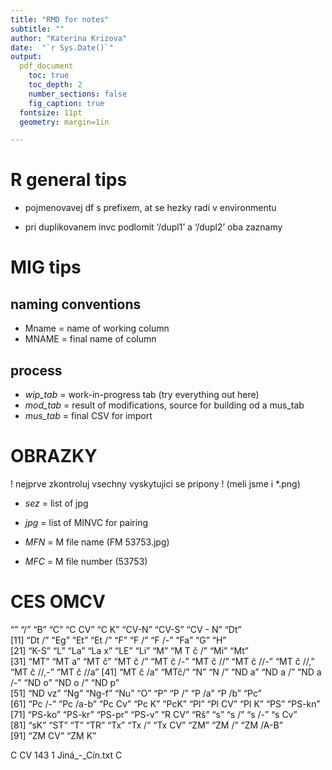 ```yaml
---
title: "RMD for notes"
subtitle: ""
author: "Katerina Krizova"
date:  "`r Sys.Date()`"
output:
  pdf_document
    toc: true
    toc_depth: 2
    number_sections: false
    fig_caption: true
  fontsize: 11pt
  geometry: margin=1in

---
```


\newpage 

# R general tips

- pojmenovavej df s prefixem, at se hezky radi v environmentu

- pri duplikovanem invc podlomit '/dupl1' a '/dupl2' oba zaznamy

# MIG tips

## naming conventions

- Mname = name of working column 
- MNAME = final name of column

## process

- *wip_tab* = work-in-progress tab (try everything out here)
- *mod_tab* = result of modifications, source for building od a mus_tab
- *mus_tab* = final CSV for import

# OBRAZKY

! nejprve zkontroluj vsechny vyskytujici se pripony ! (meli jsme i *.png)

- *sez* = list of jpg
- *jpg* = list of MINVC for pairing

- *MFN* = M file name (FM 53753.jpg)
- *MFC* = M file number (53753)

\newpage
 
# CES OMCV

""          "/"         "B"         "C"         "C CV"      "C K"       "CV-N"      "CV-S"      "CV - N"    "Dt"       
[11] "Dt /"      "Eg"        "Et"        "Et /"      "F"         "F /"       "F /-"      "Fa"        "G"         "H"        
[21] "K-S"       "L"         "La"        "La x"      "LE"        "Li"        "M"         "M T č /"   "Mi"        "Mt"       
[31] "MT"        "MT a"      "MT č"      "MT č /"    "MT č /-"   "MT č //"   "MT č //-"  "MT č //,"  "MT č //,-" "MT č //a" 
[41] "MT č /a"   "MTč/"      "N"         "N /"       "ND a"      "ND a /"    "ND a /-"   "ND o"      "ND o /"    "ND p"     
[51] "ND vz"     "Ng"        "Ng-f"      "Nu"        "O"         "P"         "P /"       "P /a"      "P /b"      "Pc"       
[61] "Pc /-"     "Pc /a-b"   "Pc Cv"     "Pc K"      "PcK"       "Pl"        "Pl CV"     "Pl K"      "PS"        "PS-kn"    
[71] "PS-ko"     "PS-kr"     "PS-pr"     "PS-v"      "R CV"      "Rš"        "s"         "s /"       "s /-"      "s Cv"     
[81] "sK"        "ST"        "T"         "TR"        "Tx"        "Tx /"      "Tx CV"     "ZM"        "ZM /"      "ZM /A-B"  
[91] "ZM CV"     "ZM K"     

C CV 143	1	Jiná_-_Cín.txt	C

